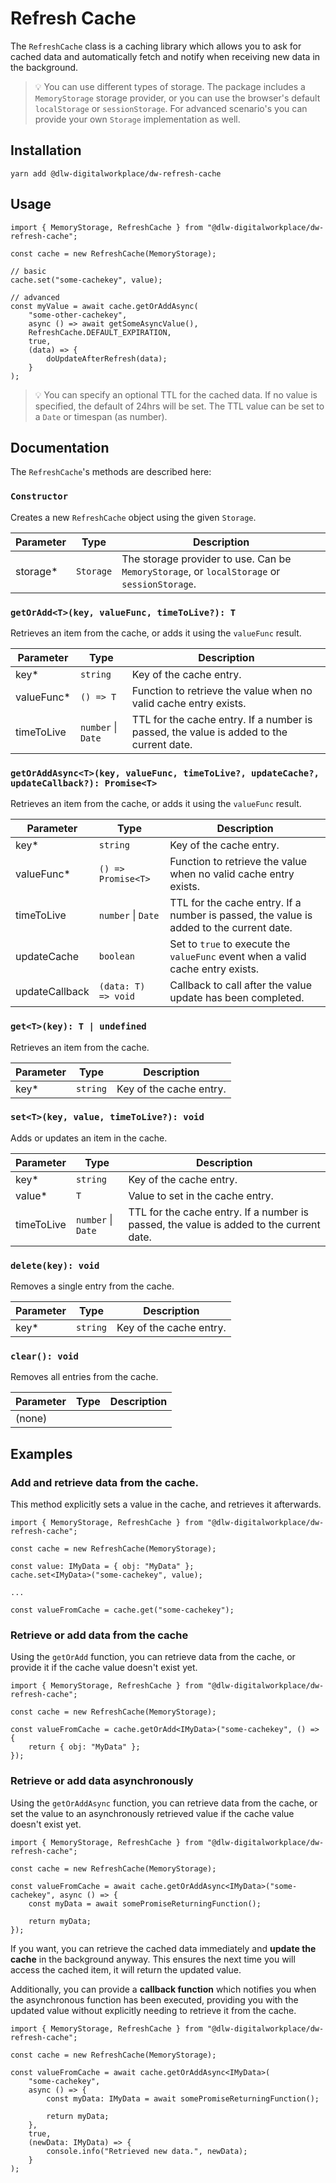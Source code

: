 <Meta title="Refresh Cache/Refresh Cache" />

# Refresh Cache

The `RefreshCache` class is a caching library which allows you to ask for cached data and automatically fetch and
notify when receiving new data in the background.

> 💡 You can use different types of storage. The package includes a `MemoryStorage` storage provider,
> or you can use the browser's default `localStorage` or `sessionStorage`.
> For advanced scenario's you can provide your own `Storage` implementation as well.

## Installation

```shell
yarn add @dlw-digitalworkplace/dw-refresh-cache
```

## Usage

```tsx
import { MemoryStorage, RefreshCache } from "@dlw-digitalworkplace/dw-refresh-cache";

const cache = new RefreshCache(MemoryStorage);

// basic
cache.set("some-cachekey", value);

// advanced
const myValue = await cache.getOrAddAsync(
	"some-other-cachekey",
	async () => await getSomeAsyncValue(),
	RefreshCache.DEFAULT_EXPIRATION,
	true,
	(data) => {
		doUpdateAfterRefresh(data);
	}
);
```

> 💡 You can specify an optional TTL for the cached data. If no value is specified, the default of 24hrs will be set.
> The TTL value can be set to a `Date` or timespan (as number).

## Documentation

The `RefreshCache`'s methods are described here:

### `Constructor`

Creates a new `RefreshCache` object using the given `Storage`.

| Parameter                          | Type      | Description                                                                                 |
| ---------------------------------- | --------- | ------------------------------------------------------------------------------------------- |
| storage<span class="req">\*</span> | `Storage` | The storage provider to use. Can be `MemoryStorage`, or `localStorage` or `sessionStorage`. |

### `getOrAdd<T>(key, valueFunc, timeToLive?): T`

Retrieves an item from the cache, or adds it using the `valueFunc` result.

| Parameter                            | Type               | Description                                                                             |
| ------------------------------------ | ------------------ | --------------------------------------------------------------------------------------- |
| key<span class="req">\*</span>       | `string`           | Key of the cache entry.                                                                 |
| valueFunc<span class="req">\*</span> | `() => T`          | Function to retrieve the value when no valid cache entry exists.                        |
| timeToLive                           | `number` \| `Date` | TTL for the cache entry. If a number is passed, the value is added to the current date. |

### `getOrAddAsync<T>(key, valueFunc, timeToLive?, updateCache?, updateCallback?): Promise<T>`

Retrieves an item from the cache, or adds it using the `valueFunc` result.

| Parameter                            | Type                | Description                                                                             |
| ------------------------------------ | ------------------- | --------------------------------------------------------------------------------------- |
| key<span class="req">\*</span>       | `string`            | Key of the cache entry.                                                                 |
| valueFunc<span class="req">\*</span> | `() => Promise<T>`  | Function to retrieve the value when no valid cache entry exists.                        |
| timeToLive                           | `number` \| `Date`  | TTL for the cache entry. If a number is passed, the value is added to the current date. |
| updateCache                          | `boolean`           | Set to `true` to execute the `valueFunc` event when a valid cache entry exists.         |
| updateCallback                       | `(data: T) => void` | Callback to call after the value update has been completed.                             |

### `get<T>(key): T | undefined`

Retrieves an item from the cache.

| Parameter                      | Type     | Description             |
| ------------------------------ | -------- | ----------------------- |
| key<span class="req">\*</span> | `string` | Key of the cache entry. |

### `set<T>(key, value, timeToLive?): void`

Adds or updates an item in the cache.

| Parameter                        | Type               | Description                                                                             |
| -------------------------------- | ------------------ | --------------------------------------------------------------------------------------- |
| key<span class="req">\*</span>   | `string`           | Key of the cache entry.                                                                 |
| value<span class="req">\*</span> | `T`                | Value to set in the cache entry.                                                        |
| timeToLive                       | `number` \| `Date` | TTL for the cache entry. If a number is passed, the value is added to the current date. |

### `delete(key): void`

Removes a single entry from the cache.

| Parameter                      | Type     | Description             |
| ------------------------------ | -------- | ----------------------- |
| key<span class="req">\*</span> | `string` | Key of the cache entry. |

### `clear(): void`

Removes all entries from the cache.

| Parameter | Type | Description |
| --------- | ---- | ----------- |
| (none)    |      |             |

## Examples

### Add and retrieve data from the cache.

This method explicitly sets a value in the cache, and retrieves it afterwards.

```tsx
import { MemoryStorage, RefreshCache } from "@dlw-digitalworkplace/dw-refresh-cache";

const cache = new RefreshCache(MemoryStorage);

const value: IMyData = { obj: "MyData" };
cache.set<IMyData>("some-cachekey", value);

...

const valueFromCache = cache.get("some-cachekey");
```

### Retrieve or add data from the cache

Using the `getOrAdd` function, you can retrieve data from the cache, or provide it if the cache value doesn't exist yet.

```tsx
import { MemoryStorage, RefreshCache } from "@dlw-digitalworkplace/dw-refresh-cache";

const cache = new RefreshCache(MemoryStorage);

const valueFromCache = cache.getOrAdd<IMyData>("some-cachekey", () => {
	return { obj: "MyData" };
});
```

### Retrieve or add data asynchronously

Using the `getOrAddAsync` function, you can retrieve data from the cache, or set the value to an asynchronously
retrieved value if the cache value doesn't exist yet.

```tsx
import { MemoryStorage, RefreshCache } from "@dlw-digitalworkplace/dw-refresh-cache";

const cache = new RefreshCache(MemoryStorage);

const valueFromCache = await cache.getOrAddAsync<IMyData>("some-cachekey", async () => {
	const myData = await somePromiseReturningFunction();

	return myData;
});
```

If you want, you can retrieve the cached data immediately and **update the cache** in the background anyway.
This ensures the next time you will access the cached item, it will return the updated value.

Additionally, you can provide a **callback function** which notifies you when the asynchronous function has been executed,
providing you with the updated value without explicitly needing to retrieve it from the cache.

```tsx
import { MemoryStorage, RefreshCache } from "@dlw-digitalworkplace/dw-refresh-cache";

const cache = new RefreshCache(MemoryStorage);

const valueFromCache = await cache.getOrAddAsync<IMyData>(
	"some-cachekey",
	async () => {
		const myData: IMyData = await somePromiseReturningFunction();

		return myData;
	},
	true,
	(newData: IMyData) => {
		console.info("Retrieved new data.", newData);
	}
);
```
